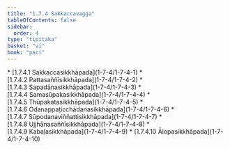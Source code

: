 ```yaml
---
title: "1.7.4 Sakkaccavagga"
tableOfContents: false
sidebar:
  order: 4
type: "tipitaka"
basket: "vi"
book: "paci"
---
```



<DynamicBreadcrumb />



<TableOfContents book="paci" section="1.7.4">
* [1.7.4.1 Sakkaccasikkhāpada](1-7-4/1-7-4-1)
* [1.7.4.2 Pattasaññīsikkhāpada](1-7-4/1-7-4-2)
* [1.7.4.3 Sapadānasikkhāpada](1-7-4/1-7-4-3)
* [1.7.4.4 Samasūpakasikkhāpada](1-7-4/1-7-4-4)
* [1.7.4.5 Thūpakatasikkhāpada](1-7-4/1-7-4-5)
* [1.7.4.6 Odanappaṭicchādanasikkhāpada](1-7-4/1-7-4-6)
* [1.7.4.7 Sūpodanaviññattisikkhāpada](1-7-4/1-7-4-7)
* [1.7.4.8 Ujjhānasaññīsikkhāpada](1-7-4/1-7-4-8)
* [1.7.4.9 Kabaḷasikkhāpada](1-7-4/1-7-4-9)
* [1.7.4.10 Ālopasikkhāpada](1-7-4/1-7-4-10)
</TableOfContents>